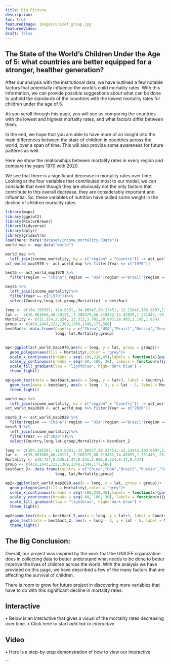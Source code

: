 ```yaml
---
title: Big Picture
description:
toc: true
featuredImage: images/unicef_group.jpg
featuredVideo:
draft: false
---
```


## The State of the World's Children Under the Age of 5: what countries are better equipped for a stronger, healther generation? 


After our analysis with the institutional data, we have outlined a few notable factors that potentially influence the world's child mortality rates. With this information, we can provide possible suggestions about what can be done to uphold the standards of the countries with the lowest mortality rates for children under the age of 5. 


As you scroll through this page, you will see us comparing the countries with the lowest and highest mortality rates, and what factors differ between them. 


In the end, we hope that you are able to have more of an insight into the main differences between the state of children in countries across the world, over a span of time. This will also provide some awareness for future patterns as well. 


Here we show the relationships between mortality rates in every region and compare the years 1970 with 2020. 

We see that there is a significant decrease in mortality rates over time. Looking at the four variables that contributed most to our model, we can conclude that even though they are obviously not the only factors that contribute to this overall decrease, they are considerably important and influential. So, these variables of nutrition have pulled some weight in the decline of children mortality rates. 
   


```r
library(maps)
library(ggplot2)
library(RColorBrewer)
library(tidyverse)
library(dplyr)
library(gridExtra)
load(here::here("dataset/income_mortality.RData"))
world_map <- map_data("world")
```

```r
world_map %>% 
  left_join(income_mortality, by = c("region" = "Country")) -> act_world_map
act_world_map1970 <- act_world_map %>% filter(Year == c("1970"))
```



```r
best6 <- act_world_map1970 %>% 
  filter(region == "China"| region == "USA"|region =="Brazil"|region =="Russia"|region =="Senegal"|region == "Singapore"| region == "Australia"| region == "France")

best6 %>% 
  left_join(income_mortality)%>% 
  filter(Year == c("1970"))%>%
  select(Country,long,lat,group,Mortality) -> best6act

```

```r

long <- c(104.195397,-114.8391,-34.80547,90.22451,-12.22842,103.9697,135.89101,7.615625)
lat <-  c(35.861660,40.49121,-7.288379,66.519432,14.45859,1.331445,-26.1742191,47.59272)
Mortality <- c(11.254,2.324, 13.313,3.782,28.903,28.903,2.145,1.824)
group <- c(418,1443,222,1309,1348,1349,177,588)
best6act<- data.frame(Country = c("China","USA","Brazil","Russia","Senegal","Singapore","Australia","France"),
                      long, lat,Mortality,group)
 
```


```r
mp<-ggplot(act_world_map1970,aes(x = long, y = lat, group = group))+
  geom_polygon(aes(fill = Mortality),color = "grey")+
  scale_x_continuous(breaks = seq(-180,210,45),labels = function(x){paste0(x,"°")})+
  scale_y_continuous(breaks = seq(-60, 100, 30), labels = function(x){paste0(x, "°")})+
  scale_fill_gradient(low = "lightblue", high="dark blue") +
  theme_light() 

```

```r
mp+geom_text(data = best6act,aes(x = long, y = lat+3, label = Country), group = group, col = 'black')+
  geom_text(data = best6act, aes(x = long - 3, y = lat - 5, label = Mortality),col = 'red')+
  theme_light()
```


```r
world_map %>%
  left_join(income_mortality, by = c("region" = "Country")) -> act_world_map
act_world_map2020 <- act_world_map %>% filter(Year == c("2020"))
```


```r
best6_3 <- act_world_map2020 %>%
  filter(region == "China"| region == "USA"|region =="Brazil"|region =="Russia"|region =="Senegal"|region == "Singapore"|region == "Australia"|region == "France")
best6_3 %>%
  left_join(income_mortality)%>%
  filter(Year == c("2020"))%>%
  select(Country,long,lat,group,Mortality)-> best6act_2
```

```r
long <- c(104.195397,-114.8391,-34.80547,90.22451,-12.22842,103.9697,135.89101,7.615625)
lat <-  c(35.861660,40.49121,-7.288379,66.519432,14.45859,1.331445,-26.1742191,47.59272)
Mortality <- c(0.734,0.635,1.47,0.541,3.808,0.224,0.37,0.437)
group <- c(418,1443,222,1309,1348,1349,177,588)
best6act_2<- data.frame(Country = c("China","USA","Brazil","Russia","Senegal","Singapore","Australia","France"),
                      long, lat,Mortality,group)
```

```r
mp2<-ggplot(act_world_map2020,aes(x = long, y = lat, group = group))+
  geom_polygon(aes(fill = Mortality),color = "grey")+
  scale_x_continuous(breaks = seq(-180,210,45),labels = function(x){paste0(x,"°")})+
  scale_y_continuous(breaks = seq(-60, 100, 30), labels = function(x){paste0(x, "°")})+
  scale_fill_gradient(low = "lightblue", high="dark blue") +
  theme_light()
```

```r
mp2+geom_text(data = best6act_2,aes(x = long, y = lat+3, label = Country), group = group, col = 'black')+
  geom_text(data = best6act_2, aes(x = long - 3, y = lat - 5, label = Mortality),col = 'red')+
  theme_light()
```

 

## The Big Conclusion: 

Overall, our project was inspired by the work that the UNICEF organization does in collecting data to better understand what needs to be done to better improve the lives of children across the world. With the analysis we have provided on this page, we have described a few of the many factors that are affecting the survival of children. 

There is room to grow for future project in discovering more variables that have to do with this significant decline in mortality rates. 


## Interactive 
•	Below is an interactive that gives a visual of the mortality rates decreasing over time. 
•	Click here to start *add link to interactive* 


## Video 

•	Here is a step-by-step demonstration of how to view our interactive

```
 


